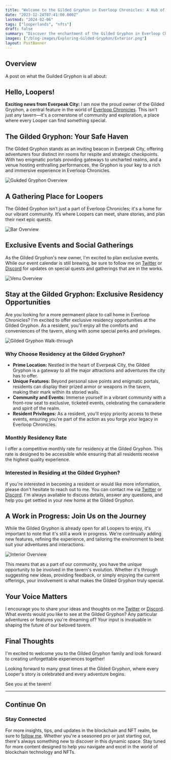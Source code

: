 ```yaml
---
title: "Welcome to the Gilded Gryphon in Everloop Chronicles: A Hub of Adventure and Community!"
date: "2023-12-24T07:41:00.000Z"
lastmod: "2024-02-06"
tags: ["looperlands", "nfts"]
draft: false
summary: "Discover the enchantment of the Gilded Gryphon in Everloop Chronicles - a haven for adventurers and the heart of our community. Explore unique inn rooms, mysterious portals, and vibrant events. Join us at the Gilded Gryphon, where every journey is an epic tale waiting to unfold."
images: ["/blog-images/Exploring-Gilded-Gryphon/Exterior.png"]
layout: PostBanner
---
```


## Overview

A post on what the Guilded Gryphon is all about:

## Hello, Loopers!

**Exciting news from Everpeak City:** I am now the proud owner of the Gilded Gryphon, a central feature in the world of [Everloop Chronicles](https://loopexchange.art/collection/everloopchronicles). This isn't just any tavern—it's a cornerstone of community and exploration, a place where every Looper can find something special.

## The Gilded Gryphon: Your Safe Haven

The Gilded Gryphon stands as an inviting beacon in Everpeak City, offering adventurers four distinct inn rooms for respite and strategic checkpoints. With two enigmatic portals providing gateways to uncharted realms, and a venue hosting enthralling performances, the Gryphon is your key to a rich and immersive experience in Everloop Chronicles.

![Gukded Gryphon Overview](/blog-images/Exploring-Gilded-Gryphon/InsideOverview.png)

## A Gathering Place for Loopers

The Gilded Gryphon isn’t just a part of Everloop Chronicles; it's a home for our vibrant community. It’s where Loopers can meet, share stories, and plan their next epic quests.

![Bar Overview](/blog-images/Exploring-Gilded-Gryphon/BarOverview.png)

## Exclusive Events and Social Gatherings

As the Gilded Gryphon's new owner, I'm excited to plan exclusive events. While our event calendar is still brewing, be sure to follow me on [Twitter](https://twitter.com/cobmin) or [Discord](https://discord.gg/BAGXJZVH4Y) for updates on special quests and gatherings that are in the works.

![Venu Overview](/blog-images/Exploring-Gilded-Gryphon/VenuOverview.png)

## Stay at the Gilded Gryphon: Exclusive Residency Opportunities

Are you looking for a more permanent place to call home in Everloop Chronicles? I'm excited to offer exclusive residency opportunities at the Gilded Gryphon. As a resident, you'll enjoy all the comforts and conveniences of the tavern, along with some special perks and privileges.

![Gilded Gryphon Walk-through](/blog-images/Exploring-Gilded-Gryphon/RoomsOverview.png)

### Why Choose Residency at the Gilded Gryphon?

- **Prime Location:** Nestled in the heart of Everpeak City, the Gilded Gryphon is a gateway to all the major attractions and adventures the city has to offer.
- **Unique Features:** Beyond personal save points and enigmatic portals, residents can display their prized armor or weapons in the tavern, making their mark within its storied walls.
- **Community and Events:** Immerse yourself in a vibrant community with a front-row seat to exclusive, ticketed events, celebrating the camaraderie and spirit of the realm.
- **Resident Privileges:** As a resident, you'll enjoy priority access to these events, ensuring you're part of the action as you forge your legacy in Everloop Chronicles.

### Monthly Residency Rate

I offer a competitive monthly rate for residency at the Gilded Gryphon. This rate is designed to be accessible while ensuring that all residents receive the highest quality experience.

### Interested in Residing at the Gilded Gryphon?

If you're interested in becoming a resident or would like more information, please don't hesitate to reach out to me. You can contact me via [Twitter](https://twitter.com/cobmin) or [Discord](https://discord.gg/BAGXJZVH4Y). I'm always available to discuss details, answer any questions, and help you get settled in your new home at the Gilded Gryphon.

## A Work in Progress: Join Us on the Journey

While the Gilded Gryphon is already open for all Loopers to enjoy, it's important to note that it's still a work in progress. We're continually adding new features, refining the experience, and tailoring the environment to best suit your adventures and interactions.

![Interior Overview](/blog-images/Exploring-Gilded-Gryphon/BarOverview.png)

This means that as a part of our community, you have the unique opportunity to be involved in the tavern's evolution. Whether it's through suggesting new ideas, providing feedback, or simply enjoying the current offerings, your involvement is what makes the Gilded Gryphon truly special.

## Your Voice Matters

I encourage you to share your ideas and thoughts on me [Twitter](https://twitter.com/cobmin) or [Discord](https://discord.gg/BAGXJZVH4Y). What events would you like to see at the Gilded Gryphon? Any particular adventures or features you're dreaming of? Your input is invaluable in shaping the future of our beloved tavern.

## Final Thoughts

I'm excited to welcome you to the Gilded Gryphon family and look forward to creating unforgettable experiences together!

Looking forward to many great times at the Gilded Gryphon, where every Looper's story is celebrated and every adventure begins.

See you at the tavern!

---

## Continue On

### Stay Connected

For more insights, tips, and updates in the blockchain and NFT realm, be sure to [follow me](https://twitter.com/cobmin). Whether you're a seasoned pro or just starting out, there's always something new to discover in this dynamic space. Stay tuned for more content designed to help you navigate and excel in the world of blockchain technology and NFTs.
